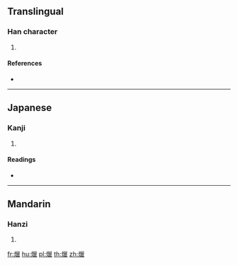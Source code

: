 {{character info/new}}
==Translingual==

===Han character===
{{Han char|rn=86|rad=火|as=15|sn=19|four=|canj=FVVV}}

# {{defn|Han|sort=火15}}

====References====
* {{Han ref|kx=0686.200|dkj=19544|dj=1099.070|hdz=32246.120|uh=7209|ud=29193}}

----

==Japanese==

===Kanji===
{{ja-kanji|grade=|rs=火15}}

# {{defn|lang=ja|sort=火15}}

====Readings====
* {{ja-readings|on=[[ろう]] (rō), [[りょう]] (ryō)|kun=}}

----

==Mandarin==

===Hanzi===
{{cmn-hanzi|pin=[[là]] ([[la4]])|wg=la<sup>4</sup>}}

# {{defn|lang=cmn|sort=火15}}

[[fr:爉]]
[[hu:爉]]
[[pl:爉]]
[[th:爉]]
[[zh:爉]]